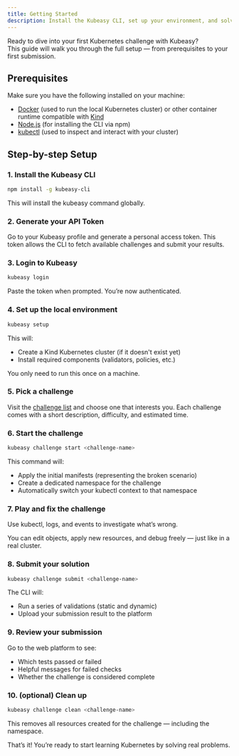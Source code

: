 ```yaml
---
title: Getting Started
description: Install the Kubeasy CLI, set up your environment, and solve your first challenge in minutes.
---
```


Ready to dive into your first Kubernetes challenge with Kubeasy?  
This guide will walk you through the full setup — from prerequisites to your first submission.

## Prerequisites

Make sure you have the following installed on your machine:

- [Docker](https://www.docker.com/) (used to run the local Kubernetes cluster) or other container runtime compatible with [Kind](https://kind.sigs.k8s.io/)
- [Node.js](https://nodejs.org/) (for installing the CLI via npm)
- [kubectl](https://kubernetes.io/docs/tasks/tools/) (used to inspect and interact with your cluster)

## Step-by-step Setup

### 1. Install the Kubeasy CLI

```bash
npm install -g kubeasy-cli
```

This will install the kubeasy command globally.

### 2. Generate your API Token

Go to your Kubeasy profile and generate a personal access token.
This token allows the CLI to fetch available challenges and submit your results.

### 3. Login to Kubeasy

```bash
kubeasy login
```

Paste the token when prompted. You’re now authenticated.

### 4. Set up the local environment

```bash
kubeasy setup
```

This will:

- Create a Kind Kubernetes cluster (if it doesn't exist yet)
- Install required components (validators, policies, etc.)

You only need to run this once on a machine.

### 5. Pick a challenge

Visit the [challenge list](/challenges) and choose one that interests you.
Each challenge comes with a short description, difficulty, and estimated time.

### 6. Start the challenge

```bash
kubeasy challenge start <challenge-name>
```

This command will:

- Apply the initial manifests (representing the broken scenario)
- Create a dedicated namespace for the challenge
- Automatically switch your kubectl context to that namespace

### 7. Play and fix the challenge

Use kubectl, logs, and events to investigate what’s wrong.

You can edit objects, apply new resources, and debug freely — just like in a real cluster.

### 8. Submit your solution

```bash
kubeasy challenge submit <challenge-name>
```

The CLI will:

- Run a series of validations (static and dynamic)
- Upload your submission result to the platform

### 9. Review your submission

Go to the web platform to see:

- Which tests passed or failed
- Helpful messages for failed checks
- Whether the challenge is considered complete

### 10. (optional) Clean up

```bash
kubeasy challenge clean <challenge-name>
```

This removes all resources created for the challenge — including the namespace.

That’s it! You’re ready to start learning Kubernetes by solving real problems.
